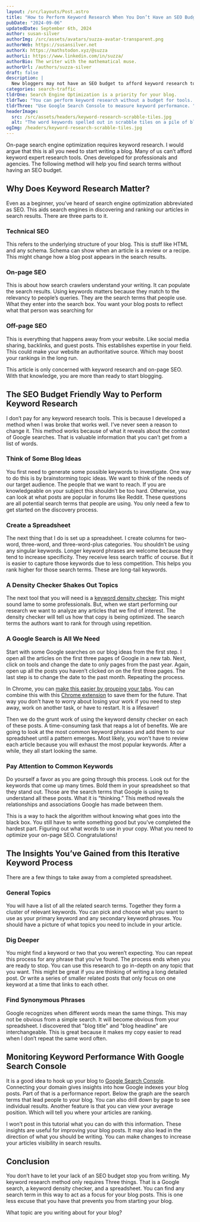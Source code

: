 ```yaml
---
layout: /src/layouts/Post.astro
title: "How to Perform Keyword Research When You Don’t Have an SEO Budget "
pubDate: "2024-09-06"
updatedDate: September 6th, 2024
author: susan-silver
authorImg: /src/assets/avatars/suzza-avatar-transparent.png
authorWeb: https://susansilver.net
authorX: https://mathstodon.xyz/@suzza
authorLi: https://www.linkedin.com/in/suzza/
authorBio: The writer with the mathematical muse.
authorUrl: /authors/suzza-silver
draft: false
description: |
  New bloggers may not have an SEO budget to afford keyword research tools. This method will help those starting a blog find the right search terms with no money down.
categories: search-traffic
tldrOne: Search Engine Optimization is a priority for your blog.
tldrTwo: "You can perform keyword research without a budget for tools. "
tldrThree: "Use Google Search Console to measure keyword performance. "
headerImage:
  src: /src/assets/headers/keyword-research-scrabble-tiles.jpg
  alt: "The word keywords spelled out in scrabble tiles on a pile of blank scrabble titles "
ogImg: /headers/keyword-research-scrabble-tiles.jpg
---
```


On-page search engine optimization requires keyword research. I would argue that this is all you need to start writing a blog. Many of us can’t afford keyword expert research tools. Ones developed for professionals and agencies. The following method will help you find search terms without having an SEO budget.

## Why Does Keyword Research Matter?

Even as a beginner, you’ve heard of search engine optimization abbreviated as SEO. This aids search engines in discovering and ranking our articles in search results. There are three parts to it.

### Technical SEO

This refers to the underlying structure of your blog. This is stuff like HTML and any schema. Schema can show when an article is a review or a recipe. This might change how a blog post appears in the search results.

### On-page SEO

This is about how search crawlers understand your writing. It can populate the search results. Using keywords matters because they match to the relevancy to people’s queries. They are the search terms that people use. What they enter into the search box. You want your blog posts to reflect what that person was searching for

### Off-page SEO

This is everything that happens away from your website. Like social media sharing, backlinks, and guest posts. This establishes expertise in your field. This could make your website an authoritative source. Which may boost your rankings in the long run.

This article is only concerned with keyword research and on-page SEO. With that knowledge, you are more than ready to start blogging.

## The SEO Budget Friendly Way to Perform Keyword Research

I don’t pay for any keyword research tools. This is because I developed a method when I was broke that works well. I’ve never seen a reason to change it. This method works because of what it reveals about the context of Google searches. That is valuable information that you can’t get from a list of words.

### Think of Some Blog Ideas

You first need to generate some possible keywords to investigate. One way to do this is by brainstorming topic ideas. We want to think of the needs of our target audience. The people that we want to reach. If you are knowledgeable on your subject this shouldn’t be too hard. Otherwise, you can look at what posts are popular in forums like Reddit. These questions are all potential search terms that people are using. You only need a few to get started on the discovery process.

### Create a Spreadsheet

The next thing that I do is set up a spreadsheet. I create columns for two-word, three-word, and three-word-plus categories. You shouldn’t be using any singular keywords. Longer keyword phrases are welcome because they tend to increase specificity. They receive less search traffic of course. But it is easier to capture those keywords due to less competition. This helps you rank higher for those search terms. These are long-tail keywords.

### A Density Checker Shakes Out Topics

The next tool that you will need is a [keyword density checker](https://smallseotools.com/keyword-density-checker/). This might sound lame to some professionals. But, when we start performing our research we want to analyze any articles that we find of interest. The density checker will tell us how that copy is being optimized. The search terms the authors want to rank for through using repetition.

### A Google Search is All We Need

Start with some Google searches on our blog ideas from the first step. I open all the articles on the first three pages of Google in a new tab. Next, click on tools and change the date to only pages from the past year. Again, open up all the posts you haven’t clicked on on the first three pages. The last step is to change the date to the past month. Repeating the process.

In Chrome, you can [make this easier by grouping your tabs](https://www.google.com/chrome/tips/). You can combine this with this [Chrome extension](https://chromewebstore.google.com/detail/tab-groups-extension/nplimhmoanghlebhdiboeellhgmgommi?hl=en) to save them for the future. That way you don’t have to worry about losing your work if you need to step away, work on another task, or have to restart. It is a lifesaver!

Then we do the grunt work of using the keyword density checker on each of these posts. A time-consuming task that reaps a lot of benefits. We are going to look at the most common keyword phrases and add them to our spreadsheet until a pattern emerges. Most likely, you won’t have to review each article because you will exhaust the most popular keywords. After a while, they all start looking the same.

### Pay Attention to Common Keywords

Do yourself a favor as you are going through this process. Look out for the keywords that come up many times. Bold them in your spreadsheet so that they stand out. Those are the search terms that Google is using to understand all these posts. What it is “thinking.” This method reveals the relationships and associations Google has made between them.

This is a way to hack the algorithm without knowing what goes into the black box. You still have to write something good but you’ve completed the hardest part. Figuring out what words to use in your copy. What you need to optimize your on-page SEO. Congratulations!

## The Insights You’ve Gained from this Iterative Keyword Process

There are a few things to take away from a completed spreadsheet.

### General Topics

You will have a list of all the related search terms. Together they form a cluster of relevant keywords. You can pick and choose what you want to use as your primary keyword and any secondary keyword phrases. You should have a picture of what topics you need to include in your article.

### Dig Deeper

You might find a keyword or two that you weren’t expecting. You can repeat this process for any phrase that you’ve found. The process ends when you are ready to stop. You can use this research to go in-depth on any topic that you want. This might be great if you are thinking of writing a long detailed post. Or write a series of smaller related posts that only focus on one keyword at a time that links to each other.

### Find Synonymous Phrases

Google recognizes when different words mean the same things. This may not be obvious from a simple search. It will become obvious from your spreadsheet. I discovered that "blog title" and "blog headline" are interchangeable. This is great because it makes my copy easier to read when I don’t repeat the same word often.

## Monitoring Keyword Performance With Google Search Console

It is a good idea to hook up your blog to [Google Search Console](https://backlinko.com/google-search-console). Connecting your domain gives insights into how Google indexes your blog posts. Part of that is a performance report. Below the graph are the search terms that lead people to your blog. You can also drill down by page to see individual results. Another feature is that you can view your average position. Which will tell you where your articles are ranking.

I won’t post in this tutorial what you can do with this information. These insights are useful for improving your blog posts. It may also lead in the direction of what you should be writing. You can make changes to increase your articles visibility in search results.

## Conclusion

You don’t have to let your lack of an SEO budget stop you from writing. My keyword research method only requires Three things. That is a Google search, a keyword density checker, and a spreadsheet. You can find any search term in this way to act as a focus for your blog posts. This is one less excuse that you have that prevents you from starting your blog.

What topic are you writing about for your blog?
